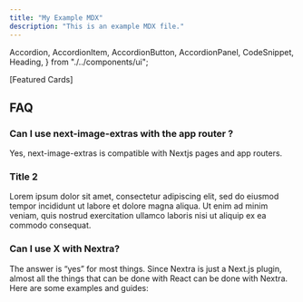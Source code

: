 ```yaml
---
title: "My Example MDX"
description: "This is an example MDX file."
---
```


  Accordion,
  AccordionItem,
  AccordionButton,
  AccordionPanel,
  CodeSnippet,
  Heading,
} from "./../components/ui";

[Featured Cards]

## FAQ

<Accordion>
  <AccordionItem>
    <h3 className="mb-0 text-lg">
      <AccordionButton>
        Can I use next-image-extras with the app router ?
      </AccordionButton>
    </h3>
    <AccordionPanel>
      Yes, next-image-extras is compatible with Nextjs pages and app routers.
    </AccordionPanel>
  </AccordionItem>
  <AccordionItem>
    <h3 className="mb-0 text-lg">
      <AccordionButton>Title 2</AccordionButton>
    </h3>
    <AccordionPanel>
      Lorem ipsum dolor sit amet, consectetur adipiscing elit, sed do eiusmod
      tempor incididunt ut labore et dolore magna aliqua. Ut enim ad minim
      veniam, quis nostrud exercitation ullamco laboris nisi ut aliquip ex ea
      commodo consequat.
    </AccordionPanel>
  </AccordionItem>
  <AccordionItem>
    <h3 className="mb-0 text-lg">
      <AccordionButton>Can I use X with Nextra?</AccordionButton>
    </h3>
    <AccordionPanel>
      The answer is “yes” for most things. Since Nextra is just a Next.js
      plugin, almost all the things that can be done with React can be done with
      Nextra. Here are some examples and guides:
    </AccordionPanel>
  </AccordionItem>
</Accordion>
